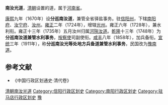'''南汝光道'''，[[清朝|清朝]]设置的道，属于[[河南省_(清)|河南省]]。

[[康熙|康熙]]九年（1670年）设'''分巡南汝道'''，兼管全省驿盐事务。驻[[信阳州|信阳州]]，下辖[[南阳府|南阳府]]、[[汝宁府|汝宁府]]、[[汝州|汝州]]。[[雍正|雍正]]二年（1724年），增辖[[光州|光州]]。雍正六年（1728年），兼水利衔。雍正十三年（1735年）五月汝州归属[[河陝汝道|河陝汝道]]。[[乾隆|乾隆]]十三年（1748年）为'''分巡南汝道兼管水利事务'''，[[按察使|按察使]]司副使衔。[[咸丰|咸丰]]八年（1858年），加兵备衔。[[宣统|宣统]]三年（1911年），称'''分巡南汝光等处地方兵备道兼管水利事务'''，民国改为[[豫南道|豫南道]]。

==参考文献==
*《中国行政区划通史·清代卷》

{{清朝巡守道|nocat}}
{{清朝河南省行政區劃|nocat}}
{{河南省历史二级政区|nocat}}
[[Category:清朝南汝光道|]]
[[Category:信阳行政区划史|Category:信阳行政区划史]]
[[Category:南阳行政区划史|Category:南阳行政区划史]]
[[Category:驻马店行政区划史|Category:驻马店行政区划史]]
[[Category:清朝的道|豫]]